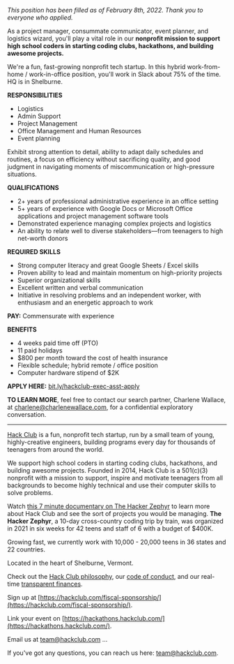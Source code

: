 _This position has been filled as of February 8th, 2022. Thank you to everyone who applied._

As a project manager, consummate communicator, event planner, and logistics wizard, you'll play a vital role in our **nonprofit mission to support high school coders in starting coding clubs, hackathons, and building awesome projects.**

We're a fun, fast-growing nonprofit tech startup. In this hybrid work-from-home / work-in-office position, you'll work in Slack about 75% of the time. HQ is in Shelburne.

**RESPONSIBILITIES**

- Logistics
- Admin Support
- Project Management
- Office Management and Human Resources
- Event planning

Exhibit strong attention to detail, ability to adapt daily schedules and routines, a focus on efficiency without sacrificing quality, and good judgment in navigating moments of miscommunication or high-pressure situations.

**QUALIFICATIONS**

- 2+ years of professional administrative experience in an office setting
- 5+ years of experience with Google Docs or Microsoft Office applications and project management software tools
- Demonstrated experience managing complex projects and logistics
- An ability to relate well to diverse stakeholders—from teenagers to high net-worth donors

**REQUIRED SKILLS**

- Strong computer literacy and great Google Sheets / Excel skills
- Proven ability to lead and maintain momentum on high-priority projects
- Superior organizational skills
- Excellent written and verbal communication
- Initiative in resolving problems and an independent worker, with enthusiasm and an energetic approach to work

**PAY:** Commensurate with experience

**BENEFITS**

- 4 weeks paid time off (PTO)
- 11 paid holidays
- $800 per month toward the cost of health insurance
- Flexible schedule; hybrid remote / office position
- Computer hardware stipend of $2K

**APPLY HERE:** [bit.ly/hackclub-exec-asst-apply](https://bit.ly/hackclub-exec-asst-apply)

**TO LEARN MORE**, feel free to contact our search partner, Charlene Wallace, at [charlene@charlenewallace.com](mailto:charlene@charlenewallace.com), for a confidential exploratory conversation.

---

[Hack Club](https://hackclub.com/) is a fun, nonprofit tech startup, run by a small team of young, highly-creative engineers, building programs every day for thousands of teenagers from around the world.

We support high school coders in starting coding clubs, hackathons, and building awesome projects. Founded in 2014, Hack Club is a 501(c)(3) nonprofit with a mission to support, inspire and motivate teenagers from all backgrounds to become highly technical and use their computer skills to solve problems.

Watch [this 7 minute documentary on The Hacker Zephyr](https://www.youtube.com/watch?v=2BID8_pGuqA) to learn more about Hack Club and see the sort of projects you would be managing. **The Hacker Zephyr**, a 10-day cross-country coding trip by train, was organized in 2021 in six weeks for 42 teens and staff of 6 with a budget of $400K.

Growing fast, we currently work with 10,000 - 20,000 teens in 36 states and 22 countries.

Located in the heart of Shelburne, Vermont.

Check out the [Hack Club philosophy](https://hackclub.com/philosophy/), our [code of conduct](https://hackclub.com/conduct/), and our real-time [transparent finances](https://hcb.hackclub.com/hq).

Sign up at [https://hackclub.com/fiscal-sponsorship/](https://hackclub.com/fiscal-sponsorship/).

Link your event on [https://hackathons.hackclub.com/](https://hackathons.hackclub.com/).

Email us at [team@hackclub.com](mailto:team@hackclub.com) ...

If you've got any questions, you can reach us here: [team@hackclub.com](mailto:team@hackclub.com).
